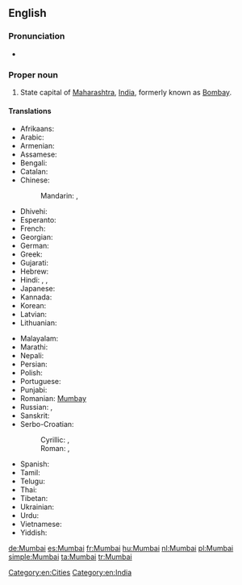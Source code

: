 ==English==
{{wikipedia}}

===Pronunciation===
* {{IPA|/ˈmʊmˌbaɪ/|lang=en}}

===Proper noun===
{{en-proper noun}}

# State capital of [[Maharashtra]], [[India]], formerly known as [[Bombay]].

====Translations====
{{trans-top|state capital of Maharashtra}}
* Afrikaans: {{t|af|Moembaai}}
* Arabic: {{t|ar|ممباي|m|tr=mumbáy}}
* Armenian: {{t-|hy|Մումբայ|tr=Mumbay}}
* Assamese: {{t|as|মুম্বাই|sc=Beng|tr=mumbā'i}}
* Bengali: {{t-|bn|মুম্বাই|sc=Beng|xs=Bengali|tr=mumbā'i}}
* Catalan: {{t|ca|Bombai}}
* Chinese:
*: Mandarin: {{t|cmn|孟買|sc=Hani}}, {{t|cmn|孟买|tr=Mèngmǎi|sc=Hani}}
* Dhivehi: {{t|dv|މުންބާ}} {{rfr|lang=dv}}
* Esperanto: {{t|eo|Mumbajo}}
* French: {{t+|fr|Bombay|f}}
* Georgian: {{t|ka|მუმბაი|tr=mumbai|sc=Geor|xs=Georgian}}
* German: {{t+|de|Mumbai|n}}
* Greek: {{t-|el|Βομβάη|tr=Vomvái|sc=Grek}}
* Gujarati: {{t|gu|મુંબઈ|sc=Gujr|tr=Mumba'ī}}
* Hebrew: {{t|he|מומבאי|tr=mumbai|sc=Hebr}}
* Hindi: {{t-|hi|मुंबई|tr=mumba'ī|xs=Hindi}}, {{t+|hi|मुम्बई|tr=mumba'ī|xs=Hindi}}, {{t|hi|बॉम्बे|tr=bŏmbē|xs=Hindi}}
* Japanese: {{t|ja|ムンバイ|tr=Munbai|sc=Jpan}}
* Kannada: {{t|kn|ಮುಂಬೈ|sc=Knda|tr=mumbai}}
* Korean: {{t|ko|뭄바이|tr=Mumbai|sc=Hang}}
* Latvian: {{t|lv|Mumbaja}}
* Lithuanian: {{t|lt|Mumbajus}}
{{trans-mid}}
* Malayalam: {{t|ml|മുംബൈ|sc=Mlym|tr=mumbai}}
* Marathi: {{t|mr|मुंबई|tr=mumba'ī|sc=Deva}}
* Nepali: {{t-|ne|मुम्बई|sc=Deva|xs=Nepali|tr=mumba'ī}}
* Persian: {{t|fa|بمبئی|tr=bomba’i|sc=fa-Arab}}
* Polish: {{t|pl|Bombaj|m}}
* Portuguese: {{t|pt|Bombaim}}
* Punjabi: {{t|pa|ਮੁੰਬਈ|tr=muba'ī}}
* Romanian: [[Mumbay]]
* Russian: {{t-|ru|Мумбаи|m|tr=Mumbái|sc=Cyrl}} {{indeclinable}}, {{t+|ru|Бомбей|m|tr=Bombéj|sc=Cyrl}}
* Sanskrit: {{t|sa|बम्बई|sc=Deva|tr=bamba'ī}}
* Serbo-Croatian:
*: Cyrillic: {{t|sh|Мумбај|m|sc=Cyrl}}, {{t|sh|Бомбај|m|sc=Cyrl}}
*: Roman: {{t|sh|Mumbaj|m}}, {{t|sh|Bombaj|m}}
* Spanish: {{t|es|Bombay}}
* Tamil: {{t|ta|மும்பை|sc=Taml|tr=mumpai}}
* Telugu: {{t|te|ముంబై|sc=Telu|tr=mumbai}}
* Thai: {{t|th|มุมไบ|tr=moombai}}
* Tibetan: {{t|bo|འབོམ་སྦེ|sc=Tibt}} {{rfr|lang=bo}}
* Ukrainian: {{t|uk|Мумбаї|sc=Cyrl}}
* Urdu: {{t|ur|ممبئی|xs=Urdu}}
* Vietnamese: {{t-|vi|Mumbai|xs=Vietnamese}}
* Yiddish: {{t|yi|מומביי|tr=mumbai|xs=Yiddish|sc=Hebr}}
{{trans-bottom}}

[[Category:en:Cities]]
[[Category:en:India]]

[[de:Mumbai]]
[[es:Mumbai]]
[[fr:Mumbai]]
[[hu:Mumbai]]
[[nl:Mumbai]]
[[pl:Mumbai]]
[[simple:Mumbai]]
[[ta:Mumbai]]
[[tr:Mumbai]]